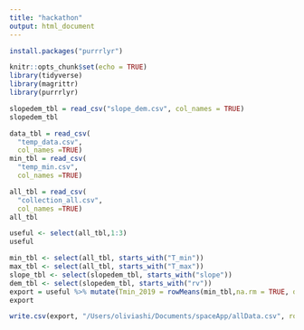 ```yaml
---
title: "hackathon"
output: html_document
---
```

```r
install.packages("purrrlyr")
```

```r
knitr::opts_chunk$set(echo = TRUE)
library(tidyverse) 
library(magrittr)
library(purrrlyr)
```

```r
slopedem_tbl = read_csv("slope_dem.csv", col_names = TRUE)
slopedem_tbl
```











```r
data_tbl = read_csv(
  "temp_data.csv",
  col_names =TRUE) 
min_tbl = read_csv(
  "temp_min.csv",
  col_names =TRUE) 

```
```r
all_tbl = read_csv(
  "collection_all.csv",
  col_names =TRUE) 
all_tbl

```
```r
useful <- select(all_tbl,1:3) 
useful
```

```r
min_tbl <- select(all_tbl, starts_with("T_min"))
max_tbl <- select(all_tbl, starts_with("T_max"))
slope_tbl <- select(slopedem_tbl, starts_with("slope"))
dem_tbl <- select(slopedem_tbl, starts_with("rv"))
export = useful %>% mutate(Tmin_2019 = rowMeans(min_tbl,na.rm = TRUE, dims =1)) %>% mutate(Tmax_2019 = rowMeans(max_tbl,na.rm = TRUE, dims =1)) %>% mutate(slope = rowMeans(slope_tbl,na.rm = TRUE, dims =1)) %>% mutate(dem = rowMeans(dem_tbl,na.rm = TRUE, dims =1))
export
```


```r
write.csv(export, "/Users/oliviashi/Documents/spaceApp/allData.csv", row.names = TRUE)
```






